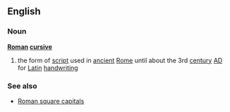 ==English==
===Noun===
{{wikipedia}}
'''[[Roman]] [[cursive]]'''
# the form of [[script]] used in [[ancient]] [[Rome]] until about the 3rd [[century]] [[AD]] for [[Latin]] [[handwriting]]
===See also===
*[[Roman square capitals]]